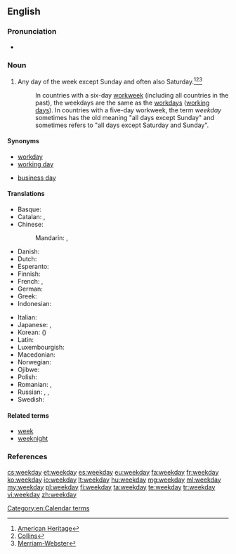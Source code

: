 ==English==

===Pronunciation===
* {{audio|en-us-weekday.ogg|Audio (US)}}

===Noun===
{{en-noun}}

# Any day of the week except Sunday and often also Saturday.<ref>[http://www.yourdictionary.com/weekday American Heritage]</ref><ref>[http://www.collinsdictionary.com/dictionary/english/weekday Collins]</ref><ref>[http://www.merriam-webster.com/dictionary/weekday Merriam-Webster]</ref>
#: In countries with a six-day [[workweek]] (including all countries in the past), the weekdays are the same as the [[workday]]s ([[working day]]s). In countries with a five-day workweek, the term ''weekday'' sometimes has the old meaning "all days except Sunday" and sometimes refers to "all days except Saturday and Sunday".

====Synonyms====
* [[workday]]
* [[working day]]
* {{sense|day on which work is done in legal and official usage}} [[business day]]

====Translations====
{{trans-top|weekday}}
* Basque: {{t+|eu|astegun}}
* Catalan: {{t-|ca|dia feiner}}, {{t-|ca|dia laborable}}
* Chinese:
*: Mandarin: {{t-|cmn|平日|tr=píngrì|sc=Hani}}, {{t|cmn|平常日|tr=píngchángrì|sc=Hani}}
* Danish: {{t-|da|almindelig ugedag}}
* Dutch: {{t+|nl|werkdag|m}}
* Esperanto: {{t-|eo|labortago}}
* Finnish: {{t-|fi|arkipäivä}}
* French: {{t+|fr|jour de la semaine}} {{g|m}}, {{t+|fr|jour ouvré}} {{g|m}}
* German: {{t+|de|Wochentag|m}}
* Greek: {{t+|el|καθημερινή|f|sc=Grek}}
* Indonesian: {{t-|id|hari biasa}}
{{trans-mid}}
* Italian: {{t-|it|giorno feriale|m}}
* Japanese: {{t+|ja|平日|tr=heijitsu}}, {{t-|ja|ウィークデー|tr=wīkudē}}
* Korean: {{t+|ko|평일|tr=pyeongil|sc=Hang}} ({{t+|ko|平日|sc=Hani}})
* Latin: {{t-|la|feria}}
* Luxembourgish: {{t-|lb|Wochendag|m}}
* Macedonian: {{t-|mk|делник|m|tr=délnik}}
* Norwegian: {{t+|no|hverdag|m}}
* Ojibwe: {{tø|oj|anokii-giizhigad|sc=Latn}}
* Polish: {{t-|pl|dzień roboczy|m}}
* Romanian: {{t-|ro|zi a săptămânii|f}}, {{t-|ro|zi lucrătoare|f}}
* Russian: {{t-|ru|рабочий день|m|tr=rabóčij den'}}, {{t-|ru|будний день|m|tr=búdnij den'}}, {{t+|ru|будни|p|tr=búdni}}
* Swedish: {{t+|sv|vardag|c}}
{{trans-bottom}}

====Related terms====
* [[week]]
* [[weeknight]]

===References===
<references/>

[[Category:en:Calendar terms]]

[[cs:weekday]]
[[et:weekday]]
[[es:weekday]]
[[eu:weekday]]
[[fa:weekday]]
[[fr:weekday]]
[[ko:weekday]]
[[io:weekday]]
[[lt:weekday]]
[[hu:weekday]]
[[mg:weekday]]
[[ml:weekday]]
[[my:weekday]]
[[pl:weekday]]
[[fi:weekday]]
[[ta:weekday]]
[[te:weekday]]
[[tr:weekday]]
[[vi:weekday]]
[[zh:weekday]]
